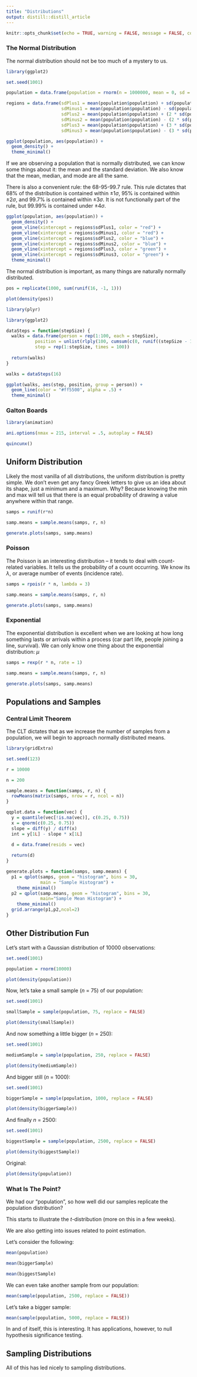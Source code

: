 ```yaml
---
title: "Distributions"
output: distill::distill_article
---
```


```r
knitr::opts_chunk$set(echo = TRUE, warning = FALSE, message = FALSE, comment = "")
```

### The Normal Distribution

The normal distribution should not be too much of a mystery to us.

```r
library(ggplot2)

set.seed(1001)

population = data.frame(population = rnorm(n = 1000000, mean = 0, sd = 1))

regions = data.frame(sdPlus1 = mean(population$population) + sd(population$population), 
                     sdMinus1 = mean(population$population) - sd(population$population), 
                     sdPlus2 = mean(population$population) + (2 * sd(population$population)), 
                     sdMinus2 = mean(population$population) - (2 * sd(population$population)), 
                     sdPlus3 = mean(population$population) + (3 * sd(population$population)), 
                     sdMinus3 = mean(population$population) - (3 * sd(population$population)))

ggplot(population, aes(population)) +
  geom_density() +
  theme_minimal()
```


If we are observing a population that is normally distributed, we can know some things about it: the mean and the standard deviation. We also know that the mean, median, and mode are all the same. 

There is also a convenient rule: the 68-95-99.7 rule. This rule dictates that 68% of the distribution is contained within $\pm1\sigma$, 95% is contained within $\pm2\sigma$, and 99.7% is contained within $\pm3\sigma$. It is not functionally part of the rule, but 99.99% is contained under $\pm4\sigma$.

```r
ggplot(population, aes(population)) +
  geom_density() +
  geom_vline(xintercept = regions$sdPlus1, color = "red") +
  geom_vline(xintercept = regions$sdMinus1, color = "red") +
  geom_vline(xintercept = regions$sdPlus2, color = "blue") +
  geom_vline(xintercept = regions$sdMinus2, color = "blue") +
  geom_vline(xintercept = regions$sdPlus3, color = "green") +
  geom_vline(xintercept = regions$sdMinus3, color = "green") +
  theme_minimal()
```


The normal distribution is important, as many things are naturally normally distributed.

```r
pos = replicate(1000, sum(runif(16, -1, 1)))

plot(density(pos))
```


```r
library(plyr)

library(ggplot2)

dataSteps = function(stepSize) {
  walks = data.frame(person = rep(1:100, each = stepSize), 
           position = unlist(rlply(100, cumsum(c(0, runif((stepSize - 1), -1, 1))))), 
           step = rep(1:stepSize, times = 100))
  
  return(walks)
}

walks = dataSteps(16)

ggplot(walks, aes(step, position, group = person)) + 
  geom_line(color = "#ff5500", alpha = .5) + 
  theme_minimal()
```


### Galton Boards

```r
library(animation)

ani.options(nmax = 215, interval = .5, autoplay = FALSE)

quincunx()
```


## Uniform Distribution

Likely the most vanilla of all distributions, the uniform distribution is pretty simple. We don't even get any fancy Greek letters to give us an idea about its shape, just a minimum and a maximum. Why? Because knowing the min and max will tell us that there is an equal probability of drawing a value anywhere within that range.

```r
samps = runif(r*n)

samp.means = sample.means(samps, r, n)

generate.plots(samps, samp.means)
```


### Poisson

The Poisson is an interesting distribution -- it tends to deal with count-related variables. It tells us the probability of a count occurring.  We know its $\lambda$, or average number of events (incidence rate).

```r
samps = rpois(r * n, lambda = 3)

samp.means = sample.means(samps, r, n)

generate.plots(samps, samp.means)
```


### Exponential

The exponential distribution is excellent when we are looking at how long something lasts or arrivals within a process (car part life, people joining a line, survival). We can only know one thing about the exponential distribution: $\mu$

```r
samps = rexp(r * n, rate = 1)

samp.means = sample.means(samps, r, n)

generate.plots(samps, samp.means)
```



<!-- Although not requisite, we might want to standardize our variables to fit a standard normal distribution:  -->

<!-- $$z = \frac{x_i-\mu}{\sigma}$$ -->

<!-- Transforming variables into *z*-scores makes it easy to compare values. -->

<!-- For example, we might take a person who scored a 3.2 on the auditor exam (CIA) in 2015. In 2014, a different auditor also scored a 3.2. Clearly, they both scored the same; however, the story should not end there. Let's consider the following information: -->

<!-- In 2014, the CIA had $\mu=3.04$ with a $\sigma=1.41$. -->

<!-- In 2015, the CIA had $\mu=2.86$ with a $\sigma=1.34$. -->

<!-- With that knowledge, which CIA examinee performed better compared to the population of examinees? -->

<!-- ```{r, echo = TRUE} -->
<!-- person2014Z = (3.2 - 3.04) / 1.41 -->

<!-- person2015Z = (3.2 - 2.86) / 1.34 -->
<!-- ``` -->

<!-- Let's play with this for a little bit: -->


<!-- ```{r, echo = TRUE} -->
<!-- ciaExam2014 = rnorm(n = 5000, mean = 3.04, sd = 1.41) -->

<!-- plot(density(ciaExam2014)) -->

<!-- abline(v = c(3.04, 3.2), col = c("black", "red")) -->
<!-- ``` -->

<!-- We can find out how many people our person in 2014 bested: -->

<!-- ```{r, echo = TRUE} -->
<!-- pnorm(3.2, 3.04, 1.41) -->

<!-- pnorm(person2014Z) -->
<!-- ``` -->

<!-- You can see that giving the *z* or the actual values produced the same results! -->

<!-- We can consider that everything that falls under our curve is 1 (i.e., it is 100%). So, if we wanted to find the proportion of people doing better than our reference people, we would just subtract our distribution function from 1. -->

<!-- ```{r} -->
<!-- 1 - pnorm(person2014Z) -->
<!-- ``` -->

<!-- We can also through a proportion to qnorm to find z. -->

<!-- ```{r, echo = TRUE} -->
<!-- qnorm(.45) -->
<!-- ``` -->

<!-- We can also use the `vistributions` package to play around with probability distributions visually. -->

<!-- ```{r, eval = FALSE} -->
<!-- install.packages(c("shinyBS", "vistributions")) -->

<!-- vistributions::vdist_launch_app() -->
<!-- ``` -->


## Populations and Samples

### Central Limit Theorem

The CLT dictates that as we increase the number of samples from a population, we will begin to approach normally distributed means.

```r
library(gridExtra)

set.seed(123)

r = 10000

n = 200     

sample.means = function(samps, r, n) {
  rowMeans(matrix(samps, nrow = r, ncol = n))
}

qqplot.data = function(vec) {
  y = quantile(vec[!is.na(vec)], c(0.25, 0.75))
  x = qnorm(c(0.25, 0.75))
  slope = diff(y) / diff(x)
  int = y[1L] - slope * x[1L]

  d = data.frame(resids = vec)
  
  return(d)
}

generate.plots = function(samps, samp.means) {
  p1 = qplot(samps, geom = "histogram", bins = 30, 
             main = "Sample Histogram") + 
    theme_minimal()
  p2 = qplot(samp.means, geom = "histogram", bins = 30, 
             main="Sample Mean Histogram") + 
    theme_minimal()
  grid.arrange(p1,p2,ncol=2)
}
```



## Other Distribution Fun

Let's start with a Gaussian distribution of 10000 observations:

```r
set.seed(1001)

population = rnorm(10000)

plot(density(population))
```

Now, let's take a small sample (*n* = 75) of our population:

```r
set.seed(1001)

smallSample = sample(population, 75, replace = FALSE)

plot(density(smallSample))
```

And now something a little bigger (*n* = 250):

```r
set.seed(1001)

mediumSample = sample(population, 250, replace = FALSE)

plot(density(mediumSample))
```

And bigger still (*n* = 1000):

```r
set.seed(1001)

biggerSample = sample(population, 1000, replace = FALSE)

plot(density(biggerSample))
```


And finally *n* = 2500:

```r
set.seed(1001)

biggestSample = sample(population, 2500, replace = FALSE)

plot(density(biggestSample))
```

Original:

```r
plot(density(population))
```


### What Is The Point?

We had our "population", so how well did our samples replicate the population distribution?

This starts to illustrate the *t*-distribution (more on this in a few weeks).

We are also getting into issues related to point estimation.

Let's consider the following:

```r
mean(population)

mean(biggerSample)

mean(biggestSample)
```


We can even take another sample from our population:

```r
mean(sample(population, 2500, replace = FALSE))
```

Let's take a bigger sample:

```r
mean(sample(population, 5000, replace = FALSE))
```

In and of itself, this is interesting. It has applications, however, to null hypothesis significance testing.

## Sampling Distributions

All of this has led nicely to sampling distributions. 